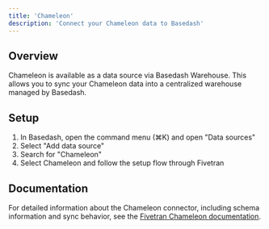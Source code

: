 ```yaml
---
title: 'Chameleon'
description: 'Connect your Chameleon data to Basedash'
---
```


## Overview

Chameleon is available as a data source via Basedash Warehouse. This allows you to sync your Chameleon data into a centralized warehouse managed by Basedash.

## Setup

1. In Basedash, open the command menu (⌘K) and open "Data sources"
2. Select "Add data source"
3. Search for "Chameleon"
4. Select Chameleon and follow the setup flow through Fivetran

## Documentation

For detailed information about the Chameleon connector, including schema information and sync behavior, see the [Fivetran Chameleon documentation](https://fivetran.com/docs/connectors/applications/chameleon).
